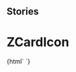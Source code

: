 
## Stories

<Meta title="Card/ZCardIcon" component="z-card-icon" />

  # ZCardIcon

<Preview>
  <Story name="z-card-alert">
    {html`
      <z-card-icon
        icon="${text('icon', 'book-delete')}"
        isdisabled="${boolean('isdisabled', true)}"
      />`}
  </Story>
</Preview>

  <Props of="z-card-icon" />

